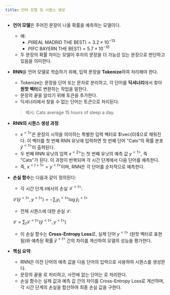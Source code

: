 ```yaml
---
title: 언어 모델 및 시퀀스 생성
---
```


- **언어 모델**은 주어진 문장이 나올 확률을 예측하는 모델이다.
    - 예:
        - $P(\text{REAL MADRID THE BEST})=3.2 \times 10^{-13}$
        - $P(\text{FC BAYERN THE BEST})=5.7 \times 10^{-10}$
    - 두 문장의 확률 차이는 모델이 후자의 문장을 더 가능성 있는 문장으로 판단하고 있음을 의미한다.
- **RNN**을 언어 모델로 학습하기 위해, 입력 문장을 **Tokenize**하여 처리해야 한다.
    - Tokenize는 문장을 단어 또는 문자로 분리하고, 각 단어를 **딕셔너리**에서 찾아 **원핫 벡터**로 변환하는 작업을 말한다.
    - 문장의 끝을 알리기 위해 **<EOS>** 토큰을 추가한다.
    - 딕셔너리에서 찾을 수 없는 단어는 **<unk>** 토큰으로 처리된다.
    
    > 예시: Cats average 15 hours of sleep a day. <EOS>
    > 
- **RNN의 시퀀스 생성 과정**:
    - $x^{<1>}$은 문장의 시작을 의미하는 특별한 입력 벡터로 $\vec{0}$으로 채워진다. 이 벡터를 첫 번째 RNN 유닛에 입력하면 첫 번째 단어 "Cats"의 확률 분포 $\hat{y}^{<1>}$이 출력된다.
    - 두 번째 RNN 유닛의 입력 $x^{<2>}$는 첫 번째 유닛의 예측 값 $y^{<1>}$, 즉 "Cats"가 된다. 이 과정이 반복되며 각 시간 단계에서 다음 단어를 예측한다.
    - 즉, $x^{<t+1>} = y^{<t>}$이며, RNN은 각 단어를 순차적으로 예측한다.
- **손실 함수**는 다음과 같이 정의된다:
    - 각 시간 단계 $t$에서의 손실 $\mathcal{L}^{<t>}$:
    
    $\mathcal{L}(\hat{y}^{<t>}, y^{<t>}) = -\sum_i y_i^{<t>} \log{\hat{y}_i^{<t>}}$
    - 전체 시퀀스에 대한 손실 $\mathcal{L}$:
    
    $\mathcal{L} = \sum_t \mathcal{L}^{<t>}(\hat{y}^{<t>}, y^{<t>})$
    - 이 손실 함수는 **Cross-Entropy Loss**로, 실제 단어 $y^{<t>}$ (원핫 벡터로 표현됨)와 예측된 확률 $\hat{y}^{<t>}$ 간의 차이를 계산하여 모델의 성능을 평가한다.
- **핵심 요약**:
    - RNN은 이전 단어의 예측 값을 다음 단어의 입력으로 사용하여 시퀀스를 생성한다.
    - 문장의 끝을 <EOS>로 처리하고, 사전에 없는 단어는 <unk>로 처리한다.
    - 손실 함수는 실제 값과 예측 값 간의 차이를 Cross-Entropy Loss로 계산하며, 각 시간 단계의 손실을 합산하여 최종 손실 값을 구한다.